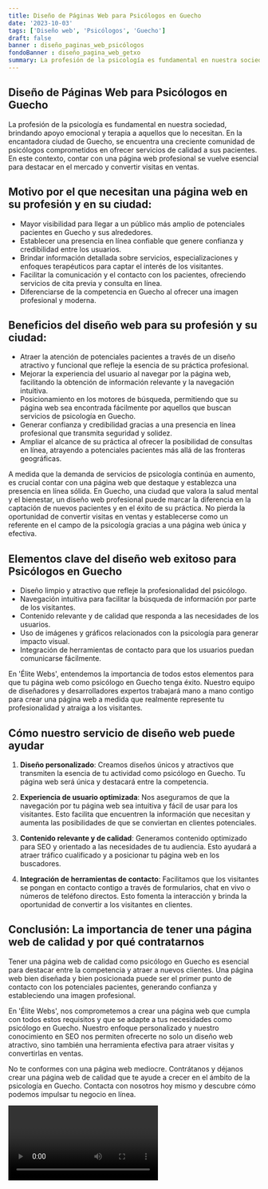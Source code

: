 ```yaml
---
title: Diseño de Páginas Web para Psicólogos en Guecho
date: '2023-10-03'
tags: ['Diseño web', 'Psicólogos', 'Guecho']
draft: false
banner : diseño_paginas_web_psicólogos
fondoBanner : diseño_pagina_web_getxo
summary: La profesión de la psicología es fundamental en nuestra sociedad, brindando apoyo emocional y terapia a aquellos que lo necesitan. En la encantadora ciudad de Guecho, se encuentra una creciente comunidad de psicólogos comprometidos en ofrecer servicios de calidad a sus pacientes. En este contexto, contar con una página web profesional se vuelve esencial para destacar en el mercado y convertir visitas en ventas.
---
```


## Diseño de Páginas Web para Psicólogos en Guecho

La profesión de la psicología es fundamental en nuestra sociedad, brindando apoyo emocional y terapia a aquellos que lo necesitan. En la encantadora ciudad de Guecho, se encuentra una creciente comunidad de psicólogos comprometidos en ofrecer servicios de calidad a sus pacientes. En este contexto, contar con una página web profesional se vuelve esencial para destacar en el mercado y convertir visitas en ventas.

## Motivo por el que necesitan una página web en su profesión y en su ciudad:

- Mayor visibilidad para llegar a un público más amplio de potenciales pacientes en Guecho y sus alrededores.
- Establecer una presencia en línea confiable que genere confianza y credibilidad entre los usuarios.
- Brindar información detallada sobre servicios, especializaciones y enfoques terapéuticos para captar el interés de los visitantes.
- Facilitar la comunicación y el contacto con los pacientes, ofreciendo servicios de cita previa y consulta en línea.
- Diferenciarse de la competencia en Guecho al ofrecer una imagen profesional y moderna.

## Beneficios del diseño web para su profesión y su ciudad:

- Atraer la atención de potenciales pacientes a través de un diseño atractivo y funcional que refleje la esencia de su práctica profesional.
- Mejorar la experiencia del usuario al navegar por la página web, facilitando la obtención de información relevante y la navegación intuitiva.
- Posicionamiento en los motores de búsqueda, permitiendo que su página web sea encontrada fácilmente por aquellos que buscan servicios de psicología en Guecho.
- Generar confianza y credibilidad gracias a una presencia en línea profesional que transmita seguridad y solidez.
- Ampliar el alcance de su práctica al ofrecer la posibilidad de consultas en línea, atrayendo a potenciales pacientes más allá de las fronteras geográficas.

A medida que la demanda de servicios de psicología continúa en aumento, es crucial contar con una página web que destaque y establezca una presencia en línea sólida. En Guecho, una ciudad que valora la salud mental y el bienestar, un diseño web profesional puede marcar la diferencia en la captación de nuevos pacientes y en el éxito de su práctica. No pierda la oportunidad de convertir visitas en ventas y establecerse como un referente en el campo de la psicología gracias a una página web única y efectiva.

<GifSeo />

<Cta />

## Elementos clave del diseño web exitoso para Psicólogos en Guecho

- Diseño limpio y atractivo que refleje la profesionalidad del psicólogo.
- Navegación intuitiva para facilitar la búsqueda de información por parte de los visitantes.
- Contenido relevante y de calidad que responda a las necesidades de los usuarios.
- Uso de imágenes y gráficos relacionados con la psicología para generar impacto visual.
- Integración de herramientas de contacto para que los usuarios puedan comunicarse fácilmente.

En 'Élite Webs', entendemos la importancia de todos estos elementos para que tu página web como psicólogo en Guecho tenga éxito. Nuestro equipo de diseñadores y desarrolladores expertos trabajará mano a mano contigo para crear una página web a medida que realmente represente tu profesionalidad y atraiga a los visitantes.

## Cómo nuestro servicio de diseño web puede ayudar

1. **Diseño personalizado**: Creamos diseños únicos y atractivos que transmiten la esencia de tu actividad como psicólogo en Guecho. Tu página web será única y destacará entre la competencia.

2. **Experiencia de usuario optimizada**: Nos aseguramos de que la navegación por tu página web sea intuitiva y fácil de usar para los visitantes. Esto facilita que encuentren la información que necesitan y aumenta las posibilidades de que se conviertan en clientes potenciales.

3. **Contenido relevante y de calidad**: Generamos contenido optimizado para SEO y orientado a las necesidades de tu audiencia. Esto ayudará a atraer tráfico cualificado y a posicionar tu página web en los buscadores.

4. **Integración de herramientas de contacto**: Facilitamos que los visitantes se pongan en contacto contigo a través de formularios, chat en vivo o números de teléfono directos. Esto fomenta la interacción y brinda la oportunidad de convertir a los visitantes en clientes.

## Conclusión: La importancia de tener una página web de calidad y por qué contratarnos

Tener una página web de calidad como psicólogo en Guecho es esencial para destacar entre la competencia y atraer a nuevos clientes. Una página web bien diseñada y bien posicionada puede ser el primer punto de contacto con los potenciales pacientes, generando confianza y estableciendo una imagen profesional.

En 'Élite Webs', nos comprometemos a crear una página web que cumpla con todos estos requisitos y que se adapte a tus necesidades como psicólogo en Guecho. Nuestro enfoque personalizado y nuestro conocimiento en SEO nos permiten ofrecerte no solo un diseño web atractivo, sino también una herramienta efectiva para atraer visitas y convertirlas en ventas.

No te conformes con una página web mediocre. Contrátanos y déjanos crear una página web de calidad que te ayude a crecer en el ámbito de la psicología en Guecho. Contacta con nosotros hoy mismo y descubre cómo podemos impulsar tu negocio en línea.

<Video />

<CtaBot job='Psicólogos' city='Guecho'/>

<Gmaps query='Guecho+españa+maps' />